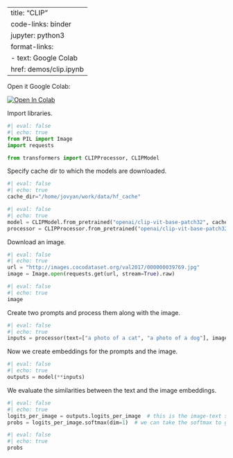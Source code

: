 
---
title: "CLIP"
code-links: binder
jupyter: python3
format-links:
  - text: Google Colab
    href: demos/clip.ipynb
---


Open it Google Colab:

```{=html}
<a target="_blank" href="{{< var colab_notebook_root >}}demos/clip.ipynb">
  <img src="https://colab.research.google.com/assets/colab-badge.svg" alt="Open In Colab"/>
</a>
```

Import libraries.

```python
#| eval: false
#| echo: true
from PIL import Image
import requests

from transformers import CLIPProcessor, CLIPModel
```

Specify cache dir to which the models are downloaded.

```python
#| eval: false
#| echo: true
cache_dir="/home/jovyan/work/data/hf_cache"
```

```python
#| eval: false
#| echo: true
model = CLIPModel.from_pretrained("openai/clip-vit-base-patch32", cache_dir=cache_dir)
processor = CLIPProcessor.from_pretrained("openai/clip-vit-base-patch32", cache_dir=cache_dir)
```

Download an image.

```python
#| eval: false
#| echo: true
url = "http://images.cocodataset.org/val2017/000000039769.jpg"
image = Image.open(requests.get(url, stream=True).raw)
```

```python
#| eval: false
#| echo: true
image
```

Create two prompts and process them along with the image.

```python
#| eval: false
#| echo: true
inputs = processor(text=["a photo of a cat", "a photo of a dog"], images=image, return_tensors="pt", padding=True)
```

Now we create embeddings for the prompts and the image.

```python
#| eval: false
#| echo: true
outputs = model(**inputs)
```

We evaluate the similarities between the text and the image embeddings.

```python
#| eval: false
#| echo: true
logits_per_image = outputs.logits_per_image  # this is the image-text similarity score
probs = logits_per_image.softmax(dim=1)  # we can take the softmax to get the label probabilities
```

```python
#| eval: false
#| echo: true
probs
```

